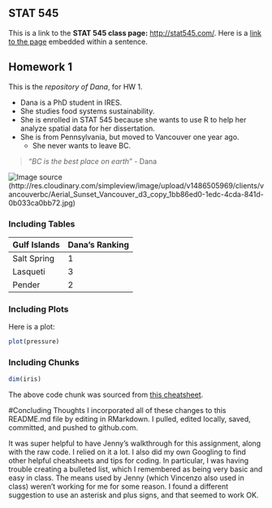 ## STAT 545

This is a link to the **STAT 545 class page:** <http://stat545.com/>. Here is a [link to the page](http://stat545.com/) embedded within a sentence.

## Homework 1

This is the *repository of Dana*, for HW 1. 

* Dana is a PhD student in IRES.
* She studies food systems sustainability.
* She is enrolled in STAT 545 because she wants to use R to help her analyze spatial data for her dissertation.
* She is from Pennsylvania, but moved to Vancouver one year ago.
    + She never wants to leave BC.

> "*BC is the best place on earth*" - Dana

![Image source](http://res.cloudinary.com/simpleview/image/upload/v1486505969/clients/vancouverbc/Aerial_Sunset_Vancouver_d3_copy_1bb86ed0-1edc-4cda-841d-0b033ca0bb72.jpg)(http://res.cloudinary.com/simpleview/image/upload/v1486505969/clients/vancouverbc/Aerial_Sunset_Vancouver_d3_copy_1bb86ed0-1edc-4cda-841d-0b033ca0bb72.jpg)

### Including Tables
**Gulf Islands**  | **Dana's Ranking**
-------------- | -------------
Salt Spring | 1
Lasqueti | 3
Pender | 2

### Including Plots

Here is a plot:

```r
plot(pressure)
```

### Including Chunks
```r
dim(iris) 
```

The above code chunk was sourced from [this cheatsheet](https://www.rstudio.com/wp-content/uploads/2015/02/rmarkdown-cheatsheet.pdf).

#Concluding Thoughts
I incorporated all of these changes to this README.md file by editing in RMarkdown. I pulled, edited locally, saved, committed, and pushed to github.com.

It was super helpful to have Jenny's walkthrough for this assignment, along with the raw code. I relied on it a lot. I also did my own Googling to find other helpful cheatsheets and tips for coding. In particular, I was having trouble creating a bulleted list, which I remembered as being very basic and easy in class. The means used by Jenny (which Vincenzo also used in class) weren't working for me for some reason. I found a different suggestion to use an asterisk and plus signs, and that seemed to work OK.
